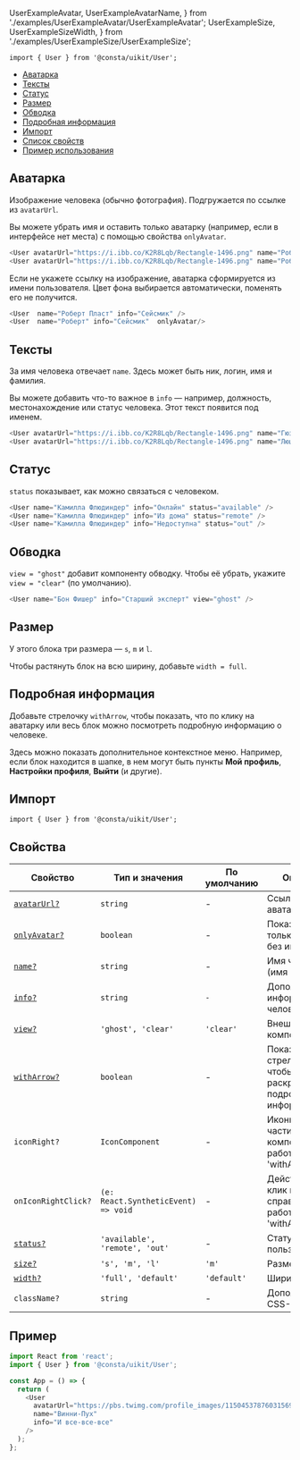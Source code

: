   UserExampleAvatar,
  UserExampleAvatarName,
} from './examples/UserExampleAvatar/UserExampleAvatar';
  UserExampleSize,
  UserExampleSizeWidth,
} from './examples/UserExampleSize/UserExampleSize';

```tsx
import { User } from '@consta/uikit/User';
```

<MdxMenu>

- [Аватарка](#аватарка)
- [Тексты](#тексты)
- [Статус](#статус)
- [Размер](#размер)
- [Обводка](#обводка)
- [Подробная информация](#подробная-информация)
- [Импорт](#импорт)
- [Список свойств](#свойства)
- [Пример использования](#пример)

</MdxMenu>

## Аватарка

Изображение человека (обычно фотография). Подгружается по ссылке из `avatarUrl`.

Вы можете убрать имя и оставить только аватарку (например, если в интерфейсе нет места)
с помощью свойства `onlyAvatar`.

```ts
<User avatarUrl="https://i.ibb.co/K2R8Lqb/Rectangle-1496.png" name="Роберт Пласт" info="Cейсмик" />
<User avatarUrl="https://i.ibb.co/K2R8Lqb/Rectangle-1496.png" name="Роберт Пласт" info="Cейсмик"  onlyAvatar/>
```

<UserExampleAvatar />

Если не укажете ссылку на изображение, аватарка сформируется из имени пользователя.
Цвет фона выбирается автоматически, поменять его не получится.

```ts
<User  name="Роберт Пласт" info="Cейсмик" />
<User  name="Роберт" info="Cейсмик"  onlyAvatar/>
```

<UserExampleAvatarName />

## Тексты

За имя человека отвечает `name`. Здесь может быть ник, логин, имя и фамилия.

Вы можете добавить что-то важное в `info` — например, должность, местонахождение
или статус человека. Этот текст появится под именем.

```ts
<User avatarUrl="https://i.ibb.co/K2R8Lqb/Rectangle-1496.png" name="Гюзель Скважина" info="В отпуске" />
<User avatarUrl="https://i.ibb.co/K2R8Lqb/Rectangle-1496.png" name="Люций" info="Эксперт"  onlyAvatar/>
```

<UserExampleName />

## Статус

`status` показывает, как можно связаться с человеком.

```ts
<User name="Камилла Флюдиндер" info="Онлайн" status="available" />
<User name="Камилла Флюдиндер" info="Из дома" status="remote" />
<User name="Камилла Флюдиндер" info="Недоступна" status="out" />
```

<UserExampleStatus />

## Обводка

`view = "ghost"` добавит компоненту обводку.
Чтобы её убрать, укажите `view = "clear"` (по умолчанию).

```ts
<User name="Бон Фишер" info="Старший эксперт" view="ghost" />
```

<UserExampleView />

## Размер

У этого блока три размера — `s`, `m` и `l`.

<UserExampleSize />

Чтобы растянуть блок на всю ширину, добавьте `width = full`.

<UserExampleSizeWidth />

## Подробная информация

Добавьте стрелочку `withArrow`, чтобы показать, что по клику на аватарку или весь блок
можно посмотреть подробную информацию о человеке.

Здесь можно показать дополнительное контекстное меню. Например, если блок находится в шапке,
в нем могут быть пункты **Мой профиль**, **Настройки профиля**, **Выйти** (и другие).

<UserExampleArrow />

## Импорт

```tsx
import { User } from '@consta/uikit/User';
```

## Свойства

| Свойство                              | Тип и значения                      | По умолчанию | Описание                                                    |
| ------------------------------------- | ----------------------------------- | ------------ | ----------------------------------------------------------- |
| [`avatarUrl?`](#аватарка)             | `string`                            | -            | Ссылка на аватарку                                          |
| [`onlyAvatar?`](#аватарка)            | `boolean`                           | -            | Показывать только аватарку, без имени                       |
| [`name?`](#тексты)                    | `string`                            | -            | Имя человека (имя и фамилия)                                |
| [`info?`](#тексты)                    | `string`                            | `-`          | Дополнительная информация о человеке                        |
| [`view?`](#обводка)                   | `'ghost', 'clear'`                  | `'clear'`    | Внешний вид компонента                                      |
| [`withArrow?`](#подробная-информация) | `boolean`                           | -            | Показывать стрелочку, чтобы раскрывать подробную информацию |
| `iconRight?`                          | `IconComponent`                     | -            | Иконка в правой части компонента, работает без 'withArrow'  |
| `onIconRightClick?`                   | `(e: React.SyntheticEvent) => void` | -            | Действие на клик по иконке справа, работает без 'withArrow' |
| [`status?`](#статус)                  | `'available', 'remote', 'out'`      | -            | Статус пользователя                                         |
| [`size?`](#размер)                    | `'s', 'm', 'l'`                     | `'m'`        | Размер                                                      |
| [`width?`](#размер)                   | `'full', 'default'`                 | `'default'`  | Ширина блока                                                |
| `className?`                          | `string`                            | -            | Дополнительный CSS-класс                                    |

## Пример

```ts
import React from 'react';
import { User } from '@consta/uikit/User';

const App = () => {
  return (
    <User
      avatarUrl="https://pbs.twimg.com/profile_images/1150453787603156992/DoiKLDMY_400x400.png"
      name="Винни-Пух"
      info="И все-все-все"
    />
  );
};
```
